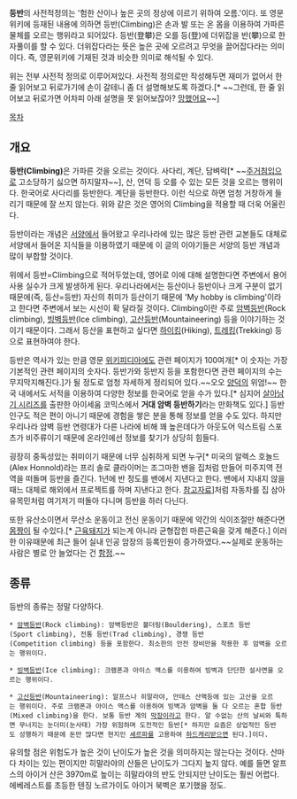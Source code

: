 '''등반'''의 사전적정의는 '험한 산이나 높은 곳의 정상에 이르기 위하여 오름.'이다.
또 영문위키에 등재된 내용에 의하면 등반(Climbing)은 손과 발 또는 온 몸을 이용하여 가파른 물체를 오르는 행위라고 되어있다.
등반(登攀)은 오를 등(登)에 더위잡을 반(攀)으로 한자풀이를 할 수 있다. 더위잡다라는 뜻은 높은 곳에 오르려고 무엇을 끌어잡다라는 의미이다. 즉, 영문위키에 기재된 것과 비슷한 의미로 해석될 수 있다.

위는 전부 사전적 정의로 이루어져있다. 사전적 정의로만 작성해두면 재미가 없어서 한 줄 읽어보고 뒤로가기에 손이 갈테니 좀 더 설명해보도록 하겠다.[* ~~그런데, 한 줄 읽어보고 뒤로가면 어차피 아래 설명을 못 읽어보잖아? [[망했어요]]~~]

[[목차]]

== 개요 ==
'''등반(Climbing)'''은 가파른 것을 오르는 것이다. 사다리, 계단, 담벼락[* ~~[[주거침입]]으로 고소당하기 싫으면 하지말자~~]​, 산, 언덕 등 오를 수 있는 모든 것을 오르는 행위이다. 한국어로 사다리를 등반한다. 계단을 등반한다. 이런 식으로 하면 엄청 거창하게 들리기 때문에 잘 쓰지 않는다. 위와 같은 것은 영어의 Climbing을 적용할 때 더욱 어울린다.

등반이라는 개념은 [[서양]]에서 들어왔고 우리나라에 있는 많은 등반 관련 교본들도 대체로 서양에서 들어온 지식들을 이용하였기 때문에 이 글의 이야기들은 서양의 등반 개념과 많이 부합할 것이다.

위에서 등반=Climbing으로 적어두었는데, 영어로 이에 대해 설명한다면 주변에서 용어 사용 실수가 크게 발생하게 된다. 우리나라에서는 등산이나 등반이나 크게 구분이 없기 때문에(즉, 등산=등반) 자신의 취미가 등산이기 때문에 'My hobby is climbing'이라고 한다면 주변에서 보는 시선이 확 달라질 것이다. Climbing이란 주로 [[암벽등반]](Rock climbing), [[빙벽등반]](Ice climbing), [[고산등반]](Mountaineering) 등을 이야기하는 것이기 때문이다. 그래서 등산을 표현하고 싶다면 [[하이킹]](Hiking), [[트레킹]](Trekking) 등으로 표현하여야 한다. 

등반은 역사가 있는 만큼 영문 [[위키피디아]]에도 관련 페이지가 100여개[* 이 숫자는 가장 기본적인 관련 페이지의 숫자다. 등반가와 등반지 등을 포함한다면 관련 페이지의 수는 무지막지해진다.]가 될 정도로 엄청 자세하게 정리되어 있다.~~오오 [[양덕]]의 위엄!~~​ 한국 내에서도 서적을 이용하여 다양한 정보를 한국어로 얻을 수가 있다.[* 심지어 [[살아남기 시리즈]]를 출판한 아이세움 코믹스에서 '''거대 암벽 등반하기'''라는 만화책도 있다.] 등반 인구도 적은 편이 아니기 때문에 경험을 쌓은 분을 통해 정보를 얻을 수도 있다. 하지만 우리나라 암벽 등반 연령대가 다른 나라에 비해 꽤 높은데다가 아웃도어 익스트림 스포츠가 비주류이기 때문에 온라인에선 정보를 찾기가 상당히 힘들다.

굉장히 중독성있는 취미이기 때문에 너무 심취하게 되면 누구[* 미국의 알렉스 호놀드(Alex Honnold)라는 프리 솔로 클라이머는 조그마한 밴을 집처럼 만들어 미주지역 전역을 떠돌며 등반을 즐긴다. 1년에 반 정도를 밴에서 지낸다고 한다. 밴에서 지내지 않을 때느 대체로 해외에서 프로젝트를 하며 지낸다고 한다. [http://www.esquire.com/blogs/news/alex-honnold-valley-uprising 참고자료]]처럼 자동차를 집 삼아 유목민처럼 여기저기 떠돌아 다니며 등반을 하러 다닌다.

또한 유산소이면서 무산소 운동이고 전신 운동이기 때문에 약간의 식이조절만 해준다면 [[몸짱]]이 될 수있다.[* [[근육돼지]]가 되는게 아니라 균형잡힌 마른근육을 갖게 해준다.] 이러한 이유때문에 최근 들어 실내 인공 암장의 등록인원이 증가하였다.~~실제로 운동하는 사람은 별로 안 늘었다는 건 [[함정카드 발동|함정]].~~

== 종류 ==
등반의 종류는 정말 다양하다.

 * [[암벽등반]](Rock climbing): 암벽등반은 볼더링(Bouldering), 스포츠 등반(Sport climbing), 전통 등반(Trad climbing), 경쟁 등반(Competition climbing) 등을 포함한다. 최소한의 안전 장비만을 착용한 후 암벽을 오르는 행위이다.

 * [[빙벽등반]](Ice climbing): 크램폰과 아이스 액스를 이용하여 빙벽과 단단한 설사면을 오르는 행위이다.

 * [[고산등반]](Mountaineering): 알프스나 히말라야, 안데스 산맥등에 있는 고산을 오르는 행위이다. 주로 크램폰과 아이스 액스를 이용하여 빙벽과 암벽을 둘 다 오르는 혼합 등반(Mixed climbing)을 한다. 보통 등반 계의 [[막장]]이라고 한다. 알 수없는 산의 날씨와 툭하면 무너지는 눈더미(눈사태) 가장 위험하며 도전적인 등반[* 하지만 요즘은 상업적인 등반도 성행하기 때문에 돈만 많다면 현지인 [[셰르파]]를 고용하여 [[캐리|하드캐리]]받으면 된다.]이다.
유의할 점은 위험도가 높은 것이 난이도가 높은 것을 의미하지는 않는다는 것이다. 산마다 차이는 있는 편이지만 히말라야의 산들은 난이도가 그다지 높지 않다. 예를 들면 알프스의 아이거 산은 3970m로 높이는 히말라야의 반도 안되지만 난이도는 훨씬 어렵다. 에베레스트를 초등한 텐징 노르가이도 아이거 북벽은 포기했을 정도. 

